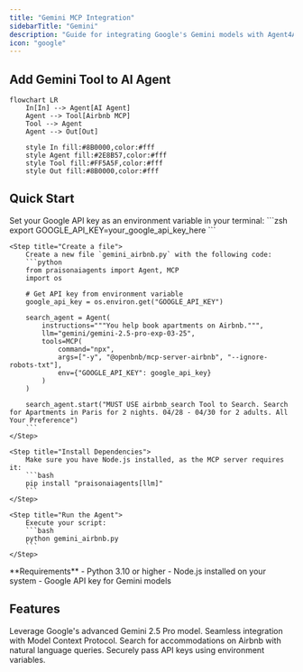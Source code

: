 ```yaml
---
title: "Gemini MCP Integration"
sidebarTitle: "Gemini"
description: "Guide for integrating Google's Gemini models with Agent4ALL agents using MCP"
icon: "google"
---
```


## Add Gemini Tool to AI Agent

```mermaid
flowchart LR
    In[In] --> Agent[AI Agent]
    Agent --> Tool[Airbnb MCP]
    Tool --> Agent
    Agent --> Out[Out]
    
    style In fill:#8B0000,color:#fff
    style Agent fill:#2E8B57,color:#fff
    style Tool fill:#FF5A5F,color:#fff
    style Out fill:#8B0000,color:#fff
```

## Quick Start

<Steps>
    <Step title="Set API Key">
        Set your Google API key as an environment variable in your terminal:
        ```zsh
        export GOOGLE_API_KEY=your_google_api_key_here
        ```
    </Step>

    <Step title="Create a file">
        Create a new file `gemini_airbnb.py` with the following code:
        ```python
        from praisonaiagents import Agent, MCP
        import os

        # Get API key from environment variable
        google_api_key = os.environ.get("GOOGLE_API_KEY")

        search_agent = Agent(
            instructions="""You help book apartments on Airbnb.""",
            llm="gemini/gemini-2.5-pro-exp-03-25",
            tools=MCP(
                command="npx",
                args=["-y", "@openbnb/mcp-server-airbnb", "--ignore-robots-txt"],
                env={"GOOGLE_API_KEY": google_api_key}
            )
        )

        search_agent.start("MUST USE airbnb_search Tool to Search. Search for Apartments in Paris for 2 nights. 04/28 - 04/30 for 2 adults. All Your Preference")
        ```
    </Step>

    <Step title="Install Dependencies">
        Make sure you have Node.js installed, as the MCP server requires it:
        ```bash
        pip install "praisonaiagents[llm]"
        ```
    </Step>

    <Step title="Run the Agent">
        Execute your script:
        ```bash
        python gemini_airbnb.py
        ```
    </Step>
</Steps>

<Note>
  **Requirements**
  - Python 3.10 or higher
  - Node.js installed on your system
  - Google API key for Gemini models
</Note>

## Features

<CardGroup cols={2}>
  <Card title="Gemini 2.5 Pro" icon="brain">
    Leverage Google's advanced Gemini 2.5 Pro model.
  </Card>
  <Card title="MCP Integration" icon="plug">
    Seamless integration with Model Context Protocol.
  </Card>
  <Card title="Airbnb Search" icon="hotel">
    Search for accommodations on Airbnb with natural language queries.
  </Card>
  <Card title="Environment Variables" icon="key">
    Securely pass API keys using environment variables.
  </Card>
</CardGroup>
